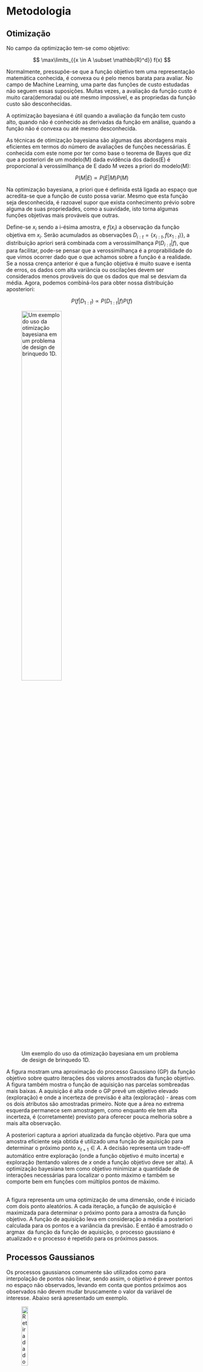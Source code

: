 # Metodologia

## Otimização

No campo da optimização tem-se como objetivo:

$$
\max\limits_{{x \in A \subset \mathbb{R}^d}} f(x)
$$

Normalmente, pressupõe-se que a função objetivo tem uma representação matemática conhecida, é convexa ou é pelo menos barata para avaliar. No campo de Machine Learning, uma parte das funções de custo estudadas não seguem essas suposições. Muitas vezes, a avaliação da função custo é muito cara(demorada) ou até mesmo impossível, e as propriedas da função custo são desconhecidas.\

A optimização bayesiana é útil quando a avaliação da função tem custo alto, quando não é conhecido as derivadas da função em análise, quando a função não é convexa ou até mesmo desconhecida.\

As técnicas de otimização bayesiana são algumas das abordagens mais eficientes em termos do número de avaliações de funções necessárias. É conhecida com este nome por ter como base o teorema de Bayes que diz que a posteriori de um modelo(M) dada evidência dos dados(E) é proporcional à verossimilhança de E dado M vezes a priori do modelo(M):

$$
P(M|E) \propto P(E|M)P(M)
$$

Na optimização bayesiana, a priori que é definida está ligada ao espaço que acredita-se que a função de custo possa variar. Mesmo que esta função seja desconhecida, é razoavel supor que exista conhecimento prévio sobre alguma de suas propriedades, como a suavidade, isto torna algumas funções objetivas mais prováveis que outras.\

Define-se $x_i$ sendo a i-ésima amostra, e $f(x_i)$ a observação da função objetiva em $x_i$. Serão acumulados as observações $D_{i:t}=\left\{ x_{i:t},f(x_{1:t}) \right\}$, a distribuição apriori será combinada com a verossimilhança $P(D_{i:t}|f)$, que para facilitar, pode-se pensar que a verossimilhança é a proprabilidade do que vimos ocorrer dado que o que achamos sobre a função é a realidade. Se a nossa crença anterior é que a função objetiva é muito suave e isenta de erros, os dados com alta variância ou oscilações devem ser considerados menos prováveis do que os dados que mal se desviam da média. Agora, podemos combiná-los para obter nossa distribuição aposteriori:

$$
P(f|D_{1:t}) \propto P(D_{1:t}|f)P(f)
$$

![Um exemplo do uso da otimização bayesiana em um problema de design de brinquedo 1D.\label{bo}](images/bo.png){height=50%}

A figura \ref{bo} mostram uma aproximação do processo Gaussiano (GP) da função objetivo sobre quatro iterações dos valores amostrados da função objetivo. A figura também mostra o função de aquisição nas parcelas sombreadas mais baixas. A aquisição é alta onde o GP
prevê um objetivo elevado (exploração) e onde a incerteza de previsão é alta (exploração) - áreas com os dois atributos são amostradas primeiro. Note que a área no extrema esquerda permanece sem amostragem, como enquanto ele tem alta incerteza, é (corretamente) previsto
para oferecer pouca melhoria sobre a mais alta observação.

A posteriori captura a apriori atualizada da função objetivo. Para que uma amostra eficiente seja obtida é utilizado uma função de aquisição para determinar o próximo ponto $x_{t+1} \in A$.  A decisão representa um trade-off automático entre exploração (onde a função objetivo é muito incerta) e exploração (tentando valores de $x$ onde a função objetivo deve ser alta). A optimização bayesiana tem como objetivo minimizar a quantidade de interações necessárias para localizar o ponto máximo e também se comporte bem em funções com múltiplos pontos de máximo.\
\

A figura \ref{bo} representa um uma optimização de uma dimensão, onde é iniciado com dois ponto aleatórios. A cada iteração, a função de aquisição é maximizada para determinar o próximo ponto para a amostra da função objetivo. A função de aquisição leva em consideração a média a posteriori calculada para os pontos e a variância da previsão. E então é amostrado o $\operatorname{argmax}$ da função da função de aquisição, o processo gaussiano é atualizado e o processo é repetido para os próximos passos.\



## Processos Gaussianos

Os processos gaussianos comumente são utilizados como para interpolação de pontos não linear, sendo assim, o objetivo é prever pontos no espaço não observados, levando em conta que pontos próximos aos observados não devem mudar bruscamente o valor da variável de interesse. Abaixo será apresentado um exemplo.\

![[Retirada do livro de Kevin Murphy.\label{gp}](https://github.com/probml/pmtk3/blob/30d7a1952f3979b16e92dbfa4cd1ce0e402cf7d8/docs/demoOutput/bookDemos/(15)-Gaussian_processes/gprDemoNoiseFree_02.png)](images/gp.png){height=20%}  

Na figura \ref{gp} pode-se observar, que neste caso, esta sendo considerado que não há incerteza de medição nos pontos observados represetados pelo $x$ no gráfico, as bandas representam um intervalo de confiança de 95%.\

Para o entendimento dos processos gaussianos é necessário que seja definido uma noção de similaridade e de variância'

Os processos gaussinaos também podem ser utilizados como distribuição a priori para uma conjunto de pontos no espaço.\

Pode-se imaginar como exemplo $n$ ponto gerados de uma distribuição n-dimensional normal multivariada, agora imaginando pontos de um domínio contínuo tem-se um processo gaussiano sendo a generalização infinito-dimensional de uma variável multi-dimensional gaussiana.\

A optimização bayesiana utiliza como priori o Processo Gaussiano com o vetor de médias 0 para facilitar as contas, porém, um fato interessante do processo gaussiano é que este pode ser totalmente definido pela sua matriz de covariância.^[@bishop2012pattern]\

A matriz de covariância de um processo gaussiano depende de qual kernel(K) será utilizado, um dos mais utilizado é o gaussiano, que possui este nome por ter o mesmo formato da distribução normal(gaussiana) tendo como única diferença a constnate de normalização, definido a seguir.\

$$
X \sim GP(0,\Sigma)
$$

$$
\Sigma(x_1,x_2) = K(x_1,x_2) + I\sigma^2_y
$$

$$
K(x_1,x_2) = \sigma^2 e^{-\frac{1}{2l^2}(x_1-x_2)^2}
$$

### Função de Aquisição
Será assumido que a função $f(x)$ é uma observação de um processo gaussiano e que as observações, $(x_n,y_n)_{n=1}^N$, onde $y_n \mbox{~} N(f(x_n),\nu)$ e $\nu$ é a variância dos ruídos introduzidos na função de observação. Utilizando a regra de bayes para combinar a proiri com os dados para gerar a posteriori que determina qual ponto de $\chi$ 


